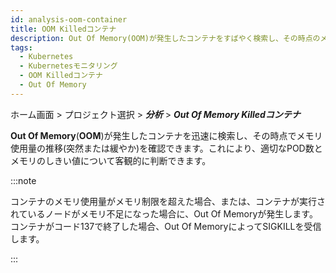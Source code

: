 ```yaml
---
id: analysis-oom-container
title: OOM Killedコンテナ
description: Out Of Memory(OOM)が発生したコンテナをすばやく検索し、その時点のメモリ使用量の変化を確認できます。
tags:
  - Kubernetes
  - Kubernetesモニタリング
  - OOM Killedコンテナ
  - Out Of Memory
---
```


ホーム画面 > プロジェクト選択 > **_分析_** > **_Out Of Memory Killedコンテナ_**

<ImgLang img='whatap_kubernetes_analysis_oom_container_1.png' desc='Out of Memory Killedコンテナ' />

**Out Of Memory**(**OOM**)が発生したコンテナを迅速に検索し、その時点でメモリ使用量の推移(突然または緩やか)を確認できます。これにより、適切なPOD数とメモリのしきい値について客観的に判断できます。

:::note

コンテナのメモリ使用量がメモリ制限を超えた場合、または、コンテナが実行されているノードがメモリ不足になった場合に、Out Of Memoryが発生します。コンテナがコード137で終了した場合、Out Of MemoryによってSIGKILLを受信します。

:::

<!-- 

이미지 확인 필요
![Out Of Memory Killed 컨테이너](https://img.whatap.io/media/images/whatap_kubernetes_analysis_oom_container.png)

-->

